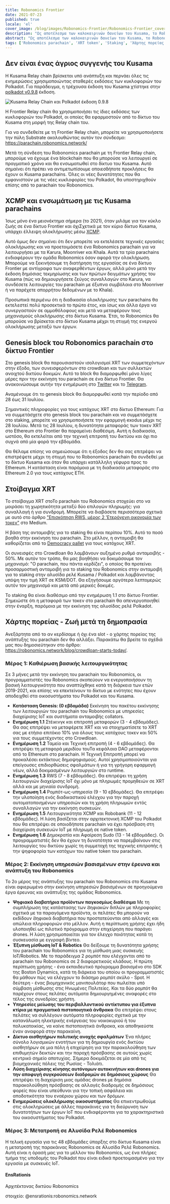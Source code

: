 ```yaml
---
title: Robonomics Frontier
date: 2021-07-23
published: true
locale: 'el'
cover_image: /blog/images/Robonomics-Frontier/Robonomics-Frontier_cover_2_blog.jpg
description: "Ως αποτέλεσμα των καλοκαιρινών δανείων του Kusama, το Robonomics έφτασε στα Κορυφαία 10 έργα του οικοσυστήματος του Polkadot. Πριν από τον επόμενο κύκλο δημοπρασιών, οι προγραμματιστές του έργου αποφάσισαν να αναπτύξουν και να διατηρήσουν ένα λειτουργικά ίδιο δίκτυο."
abstract: "Ως αποτέλεσμα των καλοκαιρινών δανείων του Kusama, το Robonomics έφτασε στα Κορυφαία 10 έργα του οικοσυστήματος του Polkadot. Πριν από τον επόμενο κύκλο δημοπρασιών, οι προγραμματιστές του έργου αποφάσισαν να αναπτύξουν και να διατηρήσουν ένα λειτουργικά ίδιο δίκτυο — Frontier Relay chain, το οποίο θα ενσωματωθεί με το Robonomics parachain."
tags: ['Robonomics parachain', 'XRT token', 'Staking', 'Χάρτης πορείας']
---
```


## Δεν είναι ένας άγριος συγγενής του Kusama

Η Kusama Relay chain βρίσκεται υπό ανάπτυξη και περνάει όλες τις ενημερώσεις χρησιμοποιώντας σταθερές εκδόσεις των κυκλοφοριών του Polkadot. Για παράδειγμα, η τρέχουσα έκδοση του Kusama χτίστηκε στην [polkadot v0.9.8](https://github.com/paritytech/polkadot/releases/tag/v0.9.8) έκδοση.

![Kusama Relay Chain και Polkadot έκδοση 0.9.8](/blog/images/Robonomics-Frontier/Kusama-Relay-Chain-and-Polkadot-release-0-9-8.jpg)

Η Frontier Relay chain θα χρησιμοποιήσει τις ίδιες εκδόσεις των κυκλοφοριών του Polkadot, οι οποίες θα εφαρμοστούν από το δίκτυο του Kusama στη μορφή της Relay chain του.

Για να συνδεθείτε με τη Frontier Relay chain, μπορείτε να χρησιμοποιήσετε την πύλη Substrate ακολουθώντας αυτόν τον σύνδεσμο: https://parachain.robonomics.network/

Μετά τη σύνδεση του Robonomics parachain με τη Frontier Relay chain, μπορούμε να έχουμε ένα blockchain που θα μπορούσε να λειτουργεί σε πραγματικό χρόνο και θα ενσωματωθεί στο δίκτυο του Kusama. Αυτό σημαίνει ότι πρέπει να αντιμετωπίσουμε οποιεσδήποτε προκλήσεις θα έχουν οι Kusama parachains. Όλες οι νέες δυνατότητες που θα εμφανιστούν με τις νέες κυκλοφορίες του Polkadot, θα υποστηριχθούν επίσης από το parachain του Robonomics.

## XCMP και ενσωμάτωση με τις Kusama parachains

Ίσως μόνο ένα μειονέκτημα σήμερα (το 2021), όταν μιλάμε για τον κύκλο ζωής σε ένα δίκτυο Frontier και όχιΣχετικά με τον κύριο δίκτυο Kusama, υπάρχει έλλειψη ολοκλήρωσης μέσω [XCMP](https://wiki.polkadot.network/docs/learn-crosschain#overview-of-xcmp).

Αυτό όμως δεν σημαίνει ότι δεν μπορείτε να εκτελέσετε τεχνικές εργασίες ολοκλήρωσης και να προετοιμάσετε ένα Robonomics parachain για να λειτουργήσει με τα Karura, Moonriver και Khala. Αυτά τα τρία parachains ενδιαφέρουν την ομάδα Robonomics όσον αφορά την ολοκλήρωση. Μπορούμε να ξεκινήσουμε τη διατήρηση της εργασίας σε ένα δίκτυο Frontier με αντίγραφα των αναφερθέντων έργων, αλλά μόνο μετά την έκδοση δημόσιας τεκμηρίωσης και των πρώτων δειγμάτων χρήσης του Kusama (πώς να δημιουργήσετε ζεύγος συναλλαγών στο Karura, να συνδέσετε λειτουργίες του parachain με έξυπνα συμβόλαια στο Moonriver ή να παρέχετε απορρήτου δεδομένων με το Khala).

Προσωπικά περιμένω ότι η διαδικασία ολοκλήρωσης των parachains θα εκτελεστεί πολύ προσεκτικά το πρώτο έτος, και ίσως και άλλα έργα να συνεργαστούν σε αμμοθόλοφους και μετά να μεταφέρουν τους μηχανισμούς ολοκλήρωσης στο δίκτυο Kusama. Έτσι, το Robonomics θα μπορούσε να βρίσκεται στο δίκτυο Kusama μέχρι τη στιγμή της ενεργού ολοκλήρωσης μεταξύ των έργων.

## Genesis block του Robonomics parachain στο δίκτυο Frontier

Στο genesis block θα παρουσιαστούν ισολογισμοί XRT των συμμετεχόντων στην έξοδο, των συνεισφερόντων στο crowdloan και των συλλεκτών ανοιχτού δικτύου δοκιμών. Αυτό το block θα διαμορφωθεί μόνο λίγες μέρες πριν την εκκίνηση του parachain σε ένα δίκτυο Frontier. Θα ανακοινώσουμε αυτήν την ενημέρωση στο [Twitter](https://twitter.com/AIRA_Robonomics) και το [Telegram](https://t.me/Robonomics_ann).

Αναμένουμε ότι το genesis block θα διαμορφωθεί κατά την περίοδο από 28 έως 31 Ιουλίου.

Σημαντικές πληροφορίες για τους κατόχους XRT στο δίκτυο Ethereum: Για να συμμετάσχετε στο genesis block του parachain και να συμμετάσχετε στο staking, μπορείτε να χρησιμοποιήσετε την εφαρμογή exodus μέχρι τις 28 Ιουλίου. Μετά τις 28 Ιουλίου, η δυνατότητα μεταφοράς των τοκεν XRT στο Ethereum στο Frontier θα παραμείνει διαθέσιμη. Αυτή η διαδικασία, ωστόσο, θα εκτελείται από την τεχνική επιτροπή του δικτύου και όχι πιο συχνά από μία φορά την εβδομάδα.

Θα θέλαμε επίσης να σημειώσουμε ότι η έξοδος δεν θα σας επιτρέψει να επιστρέψετε μέχρι τη στιγμή που το Robonomics parachain θα συνδεθεί με το δίκτυο Kusama και όταν θα υπάρχει κατάλληλη γέφυρα προς το Ethereum. Η κατάσταση είναι παρόμοια με τη διαδικασία μεταφοράς στο Ethereum 2.0 για τους κατόχους ETH.

## Στοίβαγμα XRT

Το στοίβαγμα XRT στοΤο parachain του Robonomics στοχεύει στο να μοιράσει τη χωρητικότητα μεταξύ δύο επιλογών πληρωμής: για συναλλαγή ή για συνδρομή. Μπορείτε να διαβάσετε περισσότερα σχετικά με αυτό στο άρθρο ["Επισκόπηση RWS, μέρος 2 'Ετερόγενη οικονομία των τοκεν"](https://blog.aira.life/rws-overview-part-2-heterogeneous-tokenomics-afc209cc855) στο Medium.

Η βάση της ανταμοιβής για το staking θα είναι περίπου 10%. Αυτό το ποσό βοηθά στην εκκίνηση του parachain. Στο μέλλον, η ανταμοιβή θα καθορίζεται από το [Democracy pallet](https://substrate.dev/rustdocs/latest/pallet_democracy/) για τους κατόχους XRT.

Οι συνεισφές στο Crowdloan θα λαμβάνουν αυξημένο ρυθμό ανταμοιβής - 50%. Με αυτόν τον τρόπο, θα μας βοηθήσει να δοκιμάσουμε τον μηχανισμό: "Ο parachain, που πάντα κερδίζει", ο οποίος θα προτείνει προσαρμοστική ανταμοιβή για το staking του Robonomics στην ανταμοιβή για το staking στην αλυσίδα ρελέ Kusama / Polkadot και λαμβάνοντας υπόψη την τιμή XRT σε KSM/DOT. Θα εξηγήσουμε αργότερα λεπτομερώς αυτόν τον μηχανισμό και μετά από μερικές δοκιμές.

Το staking θα είναι διαθέσιμο από την ενημέρωση 1.1 στο δίκτυο Frontier. Σημειώστε ότι η μεταφορά των τοκεν στο parachain θα απενεργοποιηθεί στην έναρξη, παρόμοια με την εκκίνηση της αλυσίδας ρελέ Polkadot.

## Χάρτης πορείας - Ζωή μετά τη δημοπρασία

Ανεξάρτητα από το αν κερδίσαμε ή όχι ένα slot - ο χάρτης πορείας της ανάπτυξης του parachain δεν θα αλλάξει. Παρακάτω θα βρείτε τα σχέδιά μας που δημοσιεύτηκαν στο άρθρο: https://robonomics.network/blog/crowdloan-starts-today/.

<TextCard>

### Μέρος 1: Καθιέρωση βασικής λειτουργικότητας

Σε 3 μήνες μετά την εκκίνηση του parachain του Robonomics, οι προγραμματιστές του Robonomics σκοπεύουν να ενεργοποιήσουν τη βασική λειτουργικότητα που αναπτύχθηκε κατά τη διάρκεια των ετών 2019-2021, και επίσης να επεκτείνουν το δίκτυο με ενότητες που έχουν αποδειχθεί στα οικοσυστήματα του Polkadot και του Kusama.

* **Κατάσταση Genesis: (0 εβδομάδα)** Εκκίνηση του πακέτου εκκίνησης των λειτουργιών του parachain του Robonomics με υπηρεσίες διαχείρισης IoT και συστήματα ανταμοιβής collators.
* **Ενημέρωση 1.1** Στέικινγκ και επιτροπή μεταφορών (3 - 4 εβδομάδες). Θα σας επιτρέψει να μεταφέρετε XRT και να στοιχηματίσετε το XRT σας με ετήσιο επιτόκιο 10% για όλους τους κατόχους τοκεν και 50% για τους συμμετέχοντες στο Crowdloan.
* **Ενημέρωση 1.2** Ταμείο και Τεχνική επιτροπή (4 - 6 εβδομάδες). Θα επιτρέψει τη μεταφορά μεριδίου τουΤα κεφάλαια DAO μεταφέρονται από το Ethereum στο parachain. Η Τεχνική Επιτροπή μπορεί να προκαλέσει εκτάκτους δημοψηφισμούς. Αυτοί χρησιμοποιούνται για επείγουσες επιδιορθώσεις σφαλμάτων ή για τη γρήγορη εφαρμογή νέων, αλλά δοκιμασμένων λειτουργιών στο runtime.
* **Ενημέρωση 1.3** RWS (7 - 8 εβδομάδες). Θα επιτρέψει τη χρήση λειτουργιών διαχείρισης IoT όχι μόνο με πληρωμές προμηθειών σε XRT αλλά και με μηνιαία συνδρομή.
* **Ενημέρωση 1.4** Ρομπότ-ως-υπηρεσία (9 - 10 εβδομάδες). Θα επιτρέψει την υλοποίηση ενός διαδικαστικού ελέγχου για την παροχή αυτοματοποιημένων υπηρεσιών και τη χρήση πληρωμών εντός συναλλαγών για την εκκίνηση συσκευών.
* **Ενημέρωση 1.5** Λειτουργικότητα XCMP και Robobank (11 - 12 εβδομάδες). Η λύση βασίζεται στην αρχιτεκτονική XCMP του Polkadot που θα επιτρέψει σε οποιοδήποτε parachain να έχει πρόσβαση στη διαχείριση συσκευών IoT με πληρωμή σε native token.
* **Ενημέρωση 1.6** Δημοκρατία και Αφαίρεση Sudo (13 - 14 εβδομάδες). Οι προγραμματιστές δεν θα έχουν τη δυνατότητα να παρεμβαίνουν στις λειτουργίες του δικτύου χωρίς τη συμμετοχή της τεχνικής επιτροπής ή την ψηφοφορία των κατόχων του native token του parachain.

</TextCard>

<TextCard>

### Μέρος 2: Εκκίνηση υπηρεσιών βασισμένων στην έρευνα και ανάπτυξη του Robonomics

Το 2ο μέρος της ανάπτυξης του parachain του Robonomics στο Kusama είναι αφιερωμένο στην εκκίνηση υπηρεσιών βασισμένων σε προηγούμενα έργα έρευνας και ανάπτυξης της ομάδας Robonomics.

* **Ψηφιακά διαβατήρια προϊόντων παγκοσμίως διαθέσιμα** Με τη συμπλήρωση της κατάστασης των Ϩηφιακών διπλών με πληροφορίες σχετικά με τα παραγόμενα προϊόντα, οι πελάτες θα μπορούν να εκδίδουν Ϩηφιακά διαβατήρια που προστατεύονται από αλλαγές και απώλεια πληροφοριών στο μέλλον. Αυτή η περίπτωση χρήσης έχει ήδη υλοποιηθεί ως πιλοτικό πρόγραμμα στην επιχείρηση που παράγει drones. Η λύση χρησιμοποιείται για τον έλεγχο ποιότητας κατά τη συσκευασία με εγγραφή βίντεο.
* **Έξυπνη μίσθωση IoT & Robotics** Θα δείξουμε τη δυνατότητα χρήσης του parachain του Robonomics για τη μίσθωση μιας συσκευής IoT/Robotics. Με το παράδειγμα 2 ρομπότ που ελέγχονται από το parachain του Robonomics σε 2 διαφορετικούς κλάδους. Η πρώτη περίπτωση χρήσης - ένα εκπαιδευτικό πρόγραμμα βασισμένο στο SDK της Boston Dynamics, κατά τη διάρκεια του οποίου οι προγραμματιστές θα μάθουν πώς να ελέγχουν το διάσημο ρομπότ σκύλο - Spot. Η δεύτερη - ένας βιομηχανικός μανιπουλάτορ που πωλείται υπό σύμβαση μίσθωσης στις Ηνωμένες Πολιτείες. Και τα δύο ρομπότ θα παρέχουν στους πελάτες αυτόματα δημιουργημένες αναφορές στο τέλος της συνεδρίας χρήστη.
* **Υπηρεσίες μείωσης του περιβαλλοντικού αντίκτυπου για έξυπνα κτίρια με πραγματικά πιστοποιητικά άνθρακα** Θα επιτρέψει στους πελάτες να συλλέγουν αυτόματα πληροφορίες σχετικά με την κατανάλωση ηλεκτρικής ενέργειας του νοικοκυριού ή του πολυκατοικίας, να καίνε πιστοποιητικά άνθρακα, και αποθηκεύστε έναν αναφορά στην παρακαίνη.
* **Δίκτυο αισθητήρων πολιτικής ανοχής σφαλμάτων** Ένα πλήρες σύνολο λογισμικών ενοτήτων για τη δημιουργία ενός δικτύου αισθητήρων σε μια πόλη ή επιχείρηση για την παρακολούθηση των επιθυμητών δεικτών και την παροχή πρόσβασης σε αυτούς χωρίς κεντρικό σημείο αποτυχίας. Σήμερα δοκιμάζεται σε μία από τις βιομηχανικές πόλεις της Ρωσίας - Τολιάτι.
* **Λύση διαχείρισης κίνησης αυτόνομων αυτοκινήτων και drones για την αποφυγή συγκρούσεων διαδρομών σε δημόσιους χώρους** Θα επιτρέψει τη διαχείριση μιας ομάδας drones με δημόσια παρακολούθηση πρόσβασης σε αλλαγές διαδρομής σε δημόσιους φορείς που είναι υπεύθυνοι για την τοπική ασφάλεια και αποδοτικότητα του εναέριου χώρου και των δρόμων.
* **Ενημερώσεις ολοκλήρωσης οικοσυστήματος** Θα επικεντρωθούμε στις ολοκληρώσεις με άλλες παρακάινες για τη διεύρυνση των δυνατοτήτων των έργων IoT που ενδιαφέρονται για τα χαρακτηριστικά του οικοσυστήματος του Polkadot.

</TextCard>

<TextCard>

### Μέρος 3: Μετατροπή σε Αλυσίδα Ρελέ Robonomics

Η τελική εργασία για τις 48 εβδομάδες ύπαρξης στο δίκτυο Kusama είναι η μετατροπή της παρακάινας Robonomics σε Αλυσίδα Ρελέ Robonomics. Αυτή είναι η όρασή μας για το μέλλον του Robonomics, ως ένα πλήρες τμήμα της υποδομής του Polkadot που είναι ειδικά προετοιμασμένο για την εργασία με συσκευές IoT.

</TextCard>

<TextCard image="/avatars/Sergei-Lonshakov.jpg" back="transparent" imageSize="big" alignContentV="middle">

#### EnsRationis

Αρχιτέκτονας δικτύου Robonomics

στοιχείο: @ensrationis:robonomics.network

</TextCard>